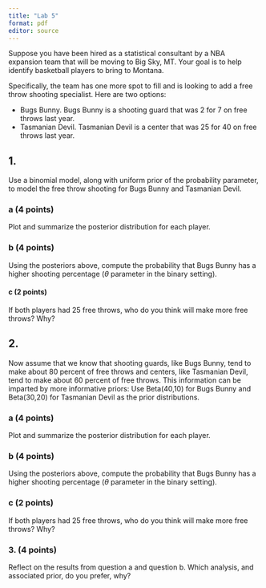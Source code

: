 ```yaml
---
title: "Lab 5"
format: pdf
editor: source
---
```


Suppose you have been hired as a statistical consultant by a NBA expansion team that will be moving to Big Sky, MT. Your goal is to help identify basketball players to bring to Montana. 

Specifically, the team has one more spot to fill and is looking to add a free throw shooting specialist. Here are two options:

- Bugs Bunny. Bugs Bunny is a shooting guard that was 2 for 7 on free throws last year.
- Tasmanian Devil. Tasmanian Devil is a center that was 25 for 40 on free throws last year.

## 1. 
Use a binomial model, along with uniform prior of the probability parameter, to model the free throw shooting for Bugs Bunny and Tasmanian Devil.

### a (4 points)
Plot and summarize the posterior distribution for each player.




### b (4 points)
Using the posteriors above, compute the probability that Bugs Bunny has a higher shooting percentage ($\theta$ parameter in the binary setting).


#### c (2 points)
If both players had 25 free throws, who do you think will make more free throws? Why?



## 2. 
Now assume that we know that shooting guards, like Bugs Bunny, tend to make about 80 percent of free throws and centers, like Tasmanian Devil, tend to make about 60 percent of free throws. This information can be imparted by more informative priors: Use Beta(40,10) for Bugs Bunny and Beta(30,20) for Tasmanian Devil as the prior distributions.

### a (4 points)
Plot and summarize the posterior distribution for each player.



### b (4 points)
Using the posteriors above, compute the probability that Bugs Bunny has a higher shooting percentage ($\theta$ parameter in the binary setting).


### c (2 points)
If both players had 25 free throws, who do you think will make more free throws? Why?


### 3. (4 points)
Reflect on the results from question a and question b. Which analysis, and associated prior, do you prefer, why?

